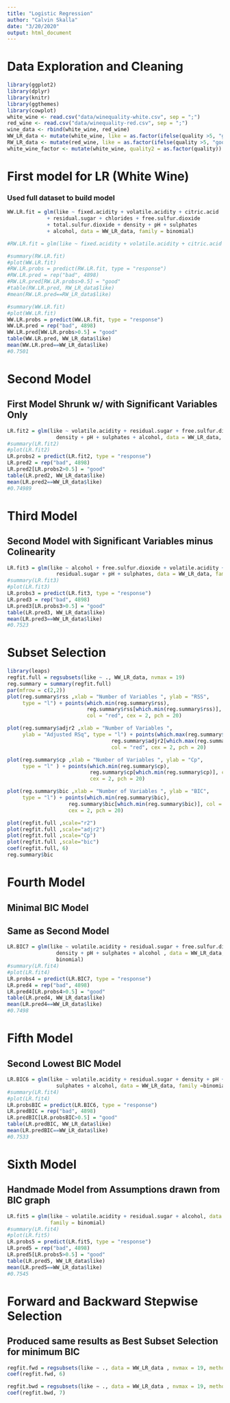 ```yaml
---
title: "Logistic Regression"
author: "Calvin Skalla"
date: "3/20/2020"
output: html_document
---
```


# Data Exploration and Cleaning
```r
library(ggplot2)
library(dplyr)
library(knitr)
library(ggthemes)
library(cowplot)
white_wine <- read.csv("data/winequality-white.csv", sep = ";")
red_wine <- read.csv("data/winequality-red.csv", sep = ";")
wine_data <- rbind(white_wine, red_wine)
WW_LR_data <- mutate(white_wine, like = as.factor(ifelse(quality >5, "good", "bad"))) %>% select(-quality)
RW_LR_data <- mutate(red_wine, like = as.factor(ifelse(quality >5, "good", "bad"))) %>% select(-quality)
white_wine_factor <- mutate(white_wine, quality2 = as.factor(quality))
```

# First model for LR (White Wine) 
### Used full dataset to build model
```r
WW.LR.fit = glm(like ~ fixed.acidity + volatile.acidity + citric.acid
             + residual.sugar + chlorides + free.sulfur.dioxide 
             + total.sulfur.dioxide + density + pH + sulphates
             + alcohol, data = WW_LR_data, family = binomial)

#RW.LR.fit = glm(like ~ fixed.acidity + volatile.acidity + citric.acid + residual.sugar + chlorides + free.sulfur.dioxide  + total.sulfur.dioxide + density + pH + sulphates + alcohol, data = RW_LR_data, family = binomial)

#summary(RW.LR.fit)
#plot(WW.LR.fit)
#RW.LR.probs = predict(RW.LR.fit, type = "response")
#RW.LR.pred = rep("bad", 4898)
#RW.LR.pred[RW.LR.probs>0.5] = "good"
#table(RW.LR.pred, RW_LR_data$like)
#mean(RW.LR.pred==RW_LR_data$like)

#summary(WW.LR.fit)
#plot(WW.LR.fit)
WW.LR.probs = predict(WW.LR.fit, type = "response")
WW.LR.pred = rep("bad", 4898)
WW.LR.pred[WW.LR.probs>0.5] = "good"
table(WW.LR.pred, WW_LR_data$like)
mean(WW.LR.pred==WW_LR_data$like)
#0.7501
```

# Second Model 
## First Model Shrunk w/ with Significant Variables Only
```r
LR.fit2 = glm(like ~ volatile.acidity + residual.sugar + free.sulfur.dioxide + 
                density + pH + sulphates + alcohol, data = WW_LR_data, family = binomial)
#summary(LR.fit2)
#plot(LR.fit2)
LR.probs2 = predict(LR.fit2, type = "response")
LR.pred2 = rep("bad", 4898)
LR.pred2[LR.probs2>0.5] = "good"
table(LR.pred2, WW_LR_data$like)
mean(LR.pred2==WW_LR_data$like)
#0.74989
```

# Third Model
## Second Model with Significant Variables minus Colinearity
```r
LR.fit3 = glm(like ~ alcohol + free.sulfur.dioxide + volatile.acidity + 
                residual.sugar + pH + sulphates, data = WW_LR_data, family = binomial)
#summary(LR.fit3)
#plot(LR.fit3)
LR.probs3 = predict(LR.fit3, type = "response")
LR.pred3 = rep("bad", 4898)
LR.pred3[LR.probs3>0.5] = "good"
table(LR.pred3, WW_LR_data$like)
mean(LR.pred3==WW_LR_data$like)
#0.7523
```

# Subset Selection
```r
library(leaps)
regfit.full = regsubsets(like ~ ., WW_LR_data, nvmax = 19)
reg.summary = summary(regfit.full)
par(mfrow = c(2,2))
plot(reg.summary$rss ,xlab = "Number of Variables ", ylab = "RSS",
     type = "l") + points(which.min(reg.summary$rss),
                          reg.summary$rss[which.min(reg.summary$rss)], 
                          col = "red", cex = 2, pch = 20)

plot(reg.summary$adjr2 ,xlab = "Number of Variables ", 
     ylab = "Adjusted RSq", type = "l") + points(which.max(reg.summary$adjr2), 
                                  reg.summary$adjr2[which.max(reg.summary$adjr2)], 
                                  col = "red", cex = 2, pch = 20)

plot(reg.summary$cp ,xlab = "Number of Variables ", ylab = "Cp", 
     type = "l" ) + points(which.min(reg.summary$cp), 
                           reg.summary$cp[which.min(reg.summary$cp)], col = "red", 
                           cex = 2, pch = 20)

plot(reg.summary$bic ,xlab = "Number of Variables ", ylab = "BIC", 
     type = "l") + points(which.min(reg.summary$bic), 
                    reg.summary$bic[which.min(reg.summary$bic)], col = "red", 
                    cex = 2, pch = 20)

plot(regfit.full ,scale="r2")
plot(regfit.full ,scale="adjr2")
plot(regfit.full ,scale="Cp")
plot(regfit.full ,scale="bic")
coef(regfit.full, 6)
reg.summary$bic

```

# Fourth Model
## Minimal BIC Model
## Same as Second Model
```r
LR.BIC7 = glm(like ~ volatile.acidity + residual.sugar + free.sulfur.dioxide + 
                density + pH + sulphates + alcohol , data = WW_LR_data, family =
                binomial)
#summary(LR.fit4)
#plot(LR.fit4)
LR.probs4 = predict(LR.BIC7, type = "response")
LR.pred4 = rep("bad", 4898)
LR.pred4[LR.probs4>0.5] = "good"
table(LR.pred4, WW_LR_data$like)
mean(LR.pred4==WW_LR_data$like)
#0.7498
```

# Fifth Model
## Second Lowest BIC Model
```r
LR.BIC6 = glm(like ~ volatile.acidity + residual.sugar + density + pH + 
                sulphates + alcohol, data = WW_LR_data, family =binomial)
#summary(LR.fit4)
#plot(LR.fit4)
LR.probsBIC = predict(LR.BIC6, type = "response")
LR.predBIC = rep("bad", 4898)
LR.predBIC[LR.probsBIC>0.5] = "good"
table(LR.predBIC, WW_LR_data$like)
mean(LR.predBIC==WW_LR_data$like)
#0.7533
```

# Sixth Model
## Handmade Model from Assumptions drawn from BIC graph
```r
LR.fit5 = glm(like ~ volatile.acidity + residual.sugar + alcohol, data = WW_LR_data, 
              family = binomial)
#summary(LR.fit4)
#plot(LR.fit5)
LR.probs5 = predict(LR.fit5, type = "response")
LR.pred5 = rep("bad", 4898)
LR.pred5[LR.probs5>0.5] = "good"
table(LR.pred5, WW_LR_data$like)
mean(LR.pred5==WW_LR_data$like)
#0.7545
```

# Forward and Backward Stepwise Selection
## Produced same results as Best Subset Selection for minimum BIC
```r
regfit.fwd = regsubsets(like ∼ ., data = WW_LR_data , nvmax = 19, method ="forward")
coef(regfit.fwd, 6)

regfit.bwd = regsubsets(like ∼ ., data = WW_LR_data , nvmax = 19, method ="backward")
coef(regfit.bwd, 7)
```

